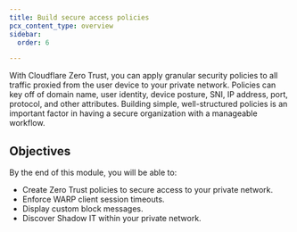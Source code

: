 ```yaml
---
title: Build secure access policies
pcx_content_type: overview
sidebar:
  order: 6

---
```


With Cloudflare Zero Trust, you can apply granular security policies to all traffic proxied from the user device to your private network. Policies can key off of domain name, user identity, device posture, SNI, IP address, port, protocol, and other attributes. Building simple, well-structured policies is an important factor in having a secure organization with a manageable workflow.

## Objectives

By the end of this module, you will be able to:

* Create Zero Trust policies to secure access to your private network.
* Enforce WARP client session timeouts.
* Display custom block messages.
* Discover Shadow IT within your private network.
